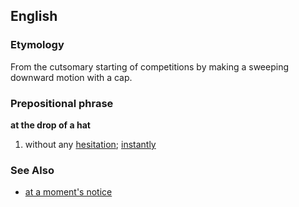 ==English==
=== Etymology ===
From the cutsomary starting of competitions by making a sweeping downward motion with a cap.

===Prepositional phrase ===
'''at the drop of a hat'''
# {{idiom}} without any [[hesitation]]; [[instantly]]

=== See Also ===
*[[at a moment's notice]]